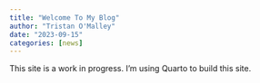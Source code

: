 ```yaml
---
title: "Welcome To My Blog"
author: "Tristan O'Malley"
date: "2023-09-15"
categories: [news]
---
```


This site is a work in progress. I'm using Quarto to build this site.
